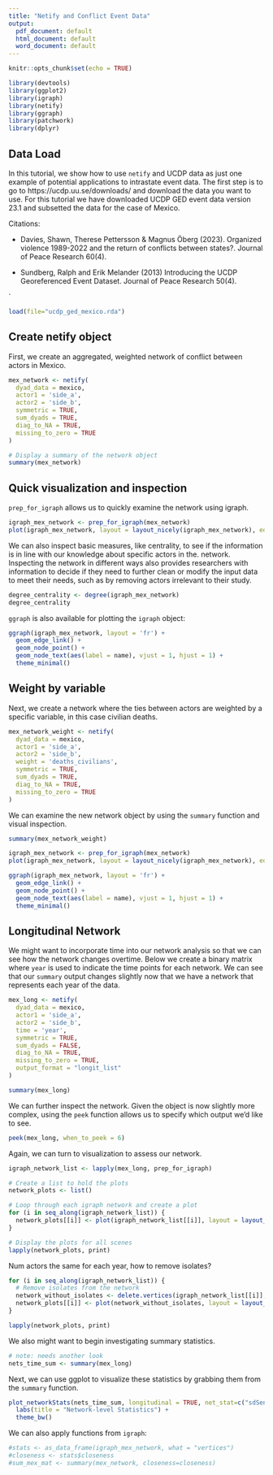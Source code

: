 ```yaml
---
title: "Netify and Conflict Event Data"
output:
  pdf_document: default
  html_document: default
  word_document: default
---
```


```r
knitr::opts_chunk$set(echo = TRUE)
```

```r
library(devtools)
library(ggplot2)
library(igraph)
library(netify)
library(ggraph)
library(patchwork)
library(dplyr)
```

## Data Load

In this tutorial, we show how to use `netify` and UCDP data as just one example of potential applications to intrastate event data. The first step is to go to https://ucdp.uu.se/downloads/ and download the data you want to use. For this tutorial we have downloaded UCDP GED event data version 23.1 and subsetted the data for the case of Mexico. 

Citations:

-  Davies, Shawn, Therese Pettersson & Magnus Öberg (2023). Organized violence 1989-2022 and the return of conflicts between states?. Journal of Peace Research 60(4).

- Sundberg, Ralph and Erik Melander (2013) Introducing the UCDP Georeferenced Event Dataset. Journal of Peace Research 50(4).

`
```r
load(file="ucdp_ged_mexico.rda")
```

## Create netify object

First, we create an aggregated, weighted network of conflict between actors in Mexico. 

```r
mex_network <- netify(
  dyad_data = mexico,
  actor1 = 'side_a',
  actor2 = 'side_b',
  symmetric = TRUE,
  sum_dyads = TRUE,
  diag_to_NA = TRUE,
  missing_to_zero = TRUE
)

# Display a summary of the network object
summary(mex_network)
```

## Quick visualization and inspection

`prep_for_igraph` allows us to quickly examine the network using igraph. 
```r
igraph_mex_network <- prep_for_igraph(mex_network)
plot(igraph_mex_network, layout = layout_nicely(igraph_mex_network), edge.arrow.size = 0.1)
```

We can also inspect basic measures, like centrality, to see if the information is in line with our knowledge about specific actors in the. network. Inspecting the network in different ways also provides researchers with information to decide if they need to further clean or modify the input data to meet their needs, such as by removing actors irrelevant to their study.

```r
degree_centrality <- degree(igraph_mex_network)
degree_centrality
```

`ggraph` is also available for plotting the `igraph` object: 

```r
ggraph(igraph_mex_network, layout = 'fr') +
  geom_edge_link() +
  geom_node_point() +
  geom_node_text(aes(label = name), vjust = 1, hjust = 1) +
  theme_minimal()
```
## Weight by variable

Next, we create a network where the ties between actors are weighted by a specific variable, in this case civilian deaths. 

```r
mex_network_weight <- netify(
  dyad_data = mexico,
  actor1 = 'side_a',
  actor2 = 'side_b',
  weight = 'deaths_civilians',
  symmetric = TRUE,
  sum_dyads = TRUE,
  diag_to_NA = TRUE,
  missing_to_zero = TRUE
)
```

We can examine the new network object by using the `summary` function and visual inspection. 

```r
summary(mex_network_weight)

igraph_mex_network <- prep_for_igraph(mex_network)
plot(igraph_mex_network, layout = layout_nicely(igraph_mex_network), edge.arrow.size = 0.1)
```


```r
ggraph(igraph_mex_network, layout = 'fr') +
  geom_edge_link() +
  geom_node_point() +
  geom_node_text(aes(label = name), vjust = 1, hjust = 1) +
  theme_minimal()
```
## Longitudinal Network

We might want to incorporate time into our network analysis so that we can see how the network changes overtime. Below we create a binary matrix where `year` is used to indicate the time points for each network. We can see that our `summary` output changes slightly now that we have a network that represents each year of the data. 

```r
mex_long <- netify(
  dyad_data = mexico,
  actor1 = 'side_a',
  actor2 = 'side_b',
  time = 'year',
  symmetric = TRUE,
  sum_dyads = FALSE,
  diag_to_NA = TRUE,
  missing_to_zero = TRUE,
  output_format = "longit_list"
)

summary(mex_long)
```
We can further inspect the network. Given the object is now slightly more complex, using the `peek` function allows us to specify which output we'd like to see.

```r
peek(mex_long, when_to_peek = 6)
```

Again, we can turn to visualization to assess our network.

```r
igraph_network_list <- lapply(mex_long, prep_for_igraph)

# Create a list to hold the plots
network_plots <- list()

# Loop through each igraph network and create a plot
for (i in seq_along(igraph_network_list)) {
  network_plots[[i]] <- plot(igraph_network_list[[i]], layout = layout_nicely(igraph_network_list[[i]]), edge.arrow.size = 0.1)
}

# Display the plots for all scenes
lapply(network_plots, print)
```

Num actors the same for each year, how to remove isolates?

```r
for (i in seq_along(igraph_network_list)) {
  # Remove isolates from the network
  network_without_isolates <- delete.vertices(igraph_network_list[[i]], which(degree(igraph_network_list[[i]]) == 0))
  network_plots[[i]] <- plot(network_without_isolates, layout = layout_nicely(network_without_isolates), edge.arrow.size = 0.1)
}

lapply(network_plots, print)
```

We also might want to begin investigating summary statistics. 


```r
# note: needs another look
nets_time_sum <- summary(mex_long)
```

Next, we can use ggplot to visualize these statistics by grabbing them from the `summary` function.

```r
plot_networkStats(nets_time_sum, longitudinal = TRUE, net_stat=c("sdSendEff", "dens")) +
  labs(title = "Network-level Statistics") +
  theme_bw()
```

We can also apply functions from `igraph`:

```r
#stats <- as_data_frame(igraph_mex_network, what = "vertices")
#closeness <- stats$closeness
#sum_mex_mat <- summary(mex_network, closeness=closeness)
```
